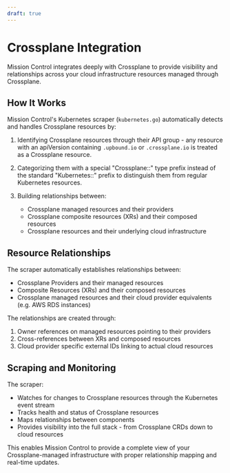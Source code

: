 ```yaml
---
draft: true
---
```


# Crossplane Integration

Mission Control integrates deeply with Crossplane to provide visibility and relationships across your cloud infrastructure resources managed through Crossplane.

## How It Works

Mission Control's Kubernetes scraper (`kubernetes.go`) automatically detects and handles Crossplane resources by:

1. Identifying Crossplane resources through their API group - any resource with an apiVersion containing `.upbound.io` or `.crossplane.io` is treated as a Crossplane resource.

2. Categorizing them with a special "Crossplane::" type prefix instead of the standard "Kubernetes::" prefix to distinguish them from regular Kubernetes resources.

3. Building relationships between:
   - Crossplane managed resources and their providers
   - Crossplane composite resources (XRs) and their composed resources
   - Crossplane resources and their underlying cloud infrastructure

## Resource Relationships

The scraper automatically establishes relationships between:

- Crossplane Providers and their managed resources
- Composite Resources (XRs) and their composed resources
- Crossplane managed resources and their cloud provider equivalents (e.g. AWS RDS instances)

The relationships are created through:

1. Owner references on managed resources pointing to their providers
2. Cross-references between XRs and composed resources
3. Cloud provider specific external IDs linking to actual cloud resources

## Scraping and Monitoring

The scraper:

- Watches for changes to Crossplane resources through the Kubernetes event stream
- Tracks health and status of Crossplane resources
- Maps relationships between components
- Provides visibility into the full stack - from Crossplane CRDs down to cloud resources

This enables Mission Control to provide a complete view of your Crossplane-managed infrastructure with proper relationship mapping and real-time updates.
